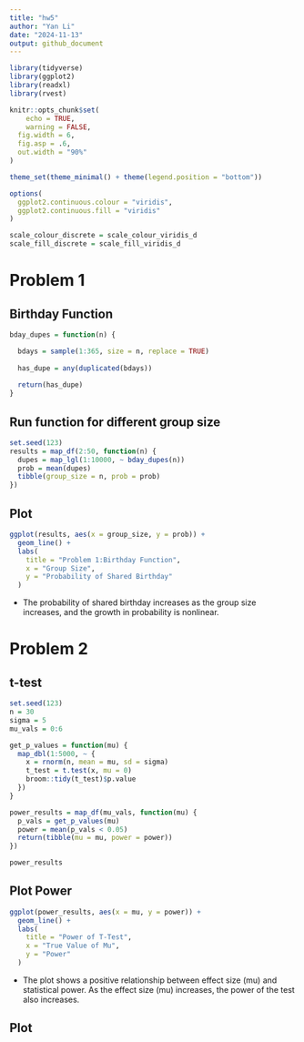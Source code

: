 ```yaml
---
title: "hw5"
author: "Yan Li"
date: "2024-11-13"
output: github_document
---
```


```r
library(tidyverse)
library(ggplot2)
library(readxl)
library(rvest)

knitr::opts_chunk$set(
	echo = TRUE,
	warning = FALSE,
  fig.width = 6,
  fig.asp = .6,
  out.width = "90%"
)

theme_set(theme_minimal() + theme(legend.position = "bottom"))

options(
  ggplot2.continuous.colour = "viridis",
  ggplot2.continuous.fill = "viridis"
)

scale_colour_discrete = scale_colour_viridis_d
scale_fill_discrete = scale_fill_viridis_d
```


# Problem 1
## Birthday Function
```r
bday_dupes = function(n) {

  bdays = sample(1:365, size = n, replace = TRUE)
  
  has_dupe = any(duplicated(bdays))
  
  return(has_dupe)
}

```
## Run function for different group size
```r
set.seed(123)
results = map_df(2:50, function(n) {
  dupes = map_lgl(1:10000, ~ bday_dupes(n))
  prob = mean(dupes)
  tibble(group_size = n, prob = prob)
})
```
## Plot
```r
ggplot(results, aes(x = group_size, y = prob)) +
  geom_line() +
  labs(
    title = "Problem 1:Birthday Function",
    x = "Group Size",
    y = "Probability of Shared Birthday"
  )
```
- The probability of shared birthday increases as the group size increases, and the growth in probability is nonlinear.

# Problem 2
## t-test
```r
set.seed(123)
n = 30
sigma = 5
mu_vals = 0:6

get_p_values = function(mu) {
  map_dbl(1:5000, ~ {
    x = rnorm(n, mean = mu, sd = sigma)
    t_test = t.test(x, mu = 0)
    broom::tidy(t_test)$p.value
  })
}

power_results = map_df(mu_vals, function(mu) {
  p_vals = get_p_values(mu)
  power = mean(p_vals < 0.05)
  return(tibble(mu = mu, power = power))
})

power_results
```
## Plot Power
```r
ggplot(power_results, aes(x = mu, y = power)) +
  geom_line() +
  labs(
    title = "Power of T-Test",
    x = "True Value of Mu",
    y = "Power"
  )
```
- The plot shows a positive relationship between effect size (mu) and statistical power. As the effect size (mu) increases, the power of the test also increases. 

## Plot 


